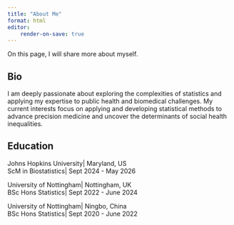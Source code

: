 ```yaml
---
title: "About Me"
format: html
editor: 
    render-on-save: true
---
```


On this page, I will share more about myself.

## Bio
I am deeply passionate about exploring the complexities of statistics and applying my expertise to public health and biomedical challenges. My current interests focus on applying and developing statistical methods to advance precision medicine and uncover the determinants of social health inequalities.


## Education
Johns Hopkins University| Maryland, US  
ScM in Biostatistics| Sept 2024 - May 2026  

University of Nottingham| Nottingham, UK  
BSc Hons Statistics| Sept 2022 - June 2024

University of Nottingham| Ningbo, China  
BSc Hons Statistics| Sept 2020 - June 2022